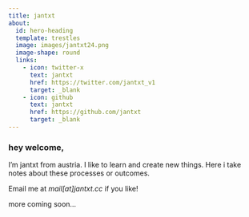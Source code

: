 ```yaml
---
title: jantxt
about:
  id: hero-heading
  template: trestles
  image: images/jantxt24.png
  image-shape: round
  links:
    - icon: twitter-x
      text: jantxt
      href: https://twitter.com/jantxt_v1
      target: _blank
    - icon: github
      text: jantxt
      href: https://github.com/jantxt
      target: _blank
---
```

### hey welcome,

I'm jantxt from austria. I like to learn and create new things. Here i take notes about these processes or outcomes.

Email me at <i>mail[at]jantxt.cc</i> if you like!

more coming soon...